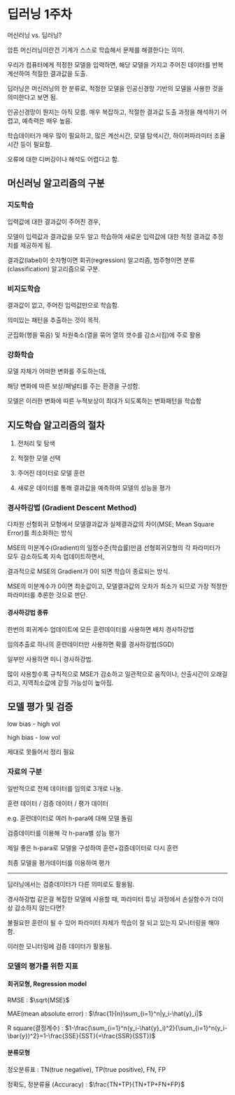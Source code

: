 # 딥러닝 1주차 {.unnumbered}

머신러닝 vs. 딥러닝?

암튼 머신러닝이란건 기계가 스스로 학습해서 문제를 해결한다는 의미.

우리가 컴퓨터에게 적정한 모델을 입력하면, 해당 모델을 가지고 주어진 데이터를 반복계산하여 적절한 결과값을 도출.

딥러닝은 머신러닝의 한 분류로, 적정한 모델을 인공신경망 기반의 모델을 사용한 것을 의미한다고 보면 됨.

인공신경망이 뭔지는 아직 모름. 매우 복잡하고, 적절한 결과값 도출 과정을 해석하기 어렵고, 예측력은 매우 높음.

학습데이터가 매우 많이 필요하고, 많은 계산시간, 모델 탐색시간, 하이퍼파라미터 조율시간 등이 필요함.

오류에 대한 디버깅이나 해석도 어렵다고 함.

## 머신러닝 알고리즘의 구분

### 지도학습

입력값에 대한 결과값이 주어진 경우, 

모델이 입력값과 결과값을 모두 알고 학습하여 새로운 입력값에 대한 적정 결과값 추정치를 제공하게 됨.

결과값(label)이 숫자형이면 회귀(regression) 알고리즘, 범주형이면 분류(classification) 알고리즘으로 구분.

### 비지도학습

결과값이 없고, 주어진 입력값만으로 학습함.

의미있는 패턴을 추출하는 것이 목적.

군집화(행을 묶음) 및 차원축소(열을 묶어 열의 갯수를 감소시킴)에 주로 활용

### 강화학습

모델 자체가 어떠한 변화를 주도하는데,

해당 변화에 따른 보상/패널티를 주는 환경을 구성함.

모델은 이러한 변화에 따른 누적보상이 최대가 되도록하는 변화패턴을 학습함

## 지도학습 알고리즘의 절차

1. 전처리 및 탐색

2. 적절한 모델 선택

3. 주어진 데이터로 모델 훈련

4. 새로운 데이터를 통해 결과값을 예측하여 모델의 성능을 평가

### 경사하강법 (Gradient Descent Method)

다차원 선형회귀 모형에서 모델결과값과 실제결과값의 차이(MSE; Mean Square Error)를 최소화하는 방식

MSE의 미분계수(Gradient)의 일정수준(학습률)만큼 선형회귀모형의 각 파라미터가 모두 감소하도록 지속 업데이트하면서,

결과적으로 MSE의 Gradient가 0이 되면 학습이 종료되는 방식.

MSE의 미분계수가 0이면 최솟값이고, 모델결과값의 오차가 최소가 되므로 가장 적정한 파라미터를 추론한 것으로 판단.

#### 경사하강법 종류

한번의 회귀계수 업데이트에 모든 훈련데이터를 사용하면 배치 경사하강법

임의추출로 하나의 훈련데이터만 사용하면 확률 경사하강법(SGD)

일부만 사용하면 미니 경사하강법.

많이 사용할수록 규칙적으로 MSE가 감소하고 일관적으로 움직이나, 산출시간이 오래걸리고, 지역최소값에 갇힐 가능성이 높아짐.

## 모델 평가 및 검증

low bias - high vol

high bias - low vol

제대로 못들어서 정리 필요

### 자료의 구분

일반적으로 전체 데이터를 임의로 3개로 나눔.

훈련 데이터 / 검증 데이터 / 평가 데이터

e.g. 훈련데이터로 여러 h-para에 대해 모델 돌림

검증데이터를 이용해 각 h-para별 성능 평가

제일 좋은 h-para로 모델을 구성하여 훈련+검증데이터로 다시 훈련

최종 모델을 평가데이터를 이용하여 평가

----

딥러닝에서는 검증데이터가 다른 의미로도 활용됨.

경사하강법 같은걸 복잡한 모델에 사용할 때, 파라미터 튜닝 과정에서 손실함수가 더이상 감소하지 않는다면?

불필요한 훈련이 될 수 있어 파라미터 자체가 학습이 잘 되고 있는지 모니터링을 해야 함.

이러한 모니터링에 검증 데이터가 활용됨.

### 모델의 평가를 위한 지표

#### 회귀모형, Regression model

RMSE : $\sqrt{MSE}$

MAE(mean absolute error) : $\frac{1}{n}\sum_{i=1}^n|y_i-\hat{y}_i|$

R square(결정계수) : $1-\frac{\sum_{i=1}^n(y_i-\hat{y}_i)^2}{\sum_{i=1}^n(y_i-\bar{y})^2}=1-\frac{SSE}{SST}(=\frac{SSR}{SST})$

#### 분류모형

정오분류표 : TN(true negative), TP(true positive), FN, FP

정확도, 정분류율 (Accuracy) : $\frac{TN+TP}{TN+TP+FN+FP}$